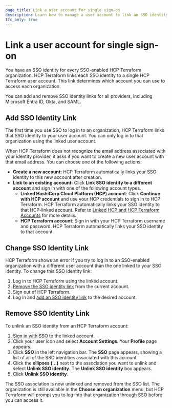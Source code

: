 ```yaml
---
page_title: Link a user account for single sign-on
description: Learn how to manage a user account to link an SSO identity.
tfc_only: true
---
```


# Link a user account for single sign-on

You have an SSO identity for every SSO-enabled HCP Terraform organization. HCP Terraform links each SSO identity to a single HCP Terraform user account. This link determines which account you can use to access each organization.

You can add and remove SSO identity links for all providers, including Microsoft Entra ID, Okta, and SAML.

## Add SSO Identity Link

The first time you use SSO to log in to an organization, HCP Terraform links that SSO identity to your user account. You can only log in to that organization using the linked user account.

When HCP Terraform does not recognize the email address associated with your identity provider, it asks if you want to create a new user account with that email address. You can choose one of the following actions:

- **Create a new account:** HCP Terraform automatically links your SSO identity to this new account after creation.
- **Link to an existing account:** Click **Link SSO identity to a different account** and sign in with one of the following account types.
  - **Linked HashiCorp Cloud Platform (HCP) account**: Click **Continue with HCP account** and use your HCP credentials to sign in to HCP Terraform. HCP Terraform automatically links your SSO identity to that HCP-linked account. Refer to [Linked HCP and HCP Terraform Accounts](/terraform/cloud-docs/users-teams-organizations/users#linked-hcp-and-hcp-terraform-accounts) for more details.
  - **HCP Terraform account**: Sign in with your HCP Terraform username and password. HCP Terraform automatically links your SSO identity to that account.

## Change SSO Identity Link

HCP Terraform shows an error if you try to log in to an SSO-enabled organization with a different user account than the one linked to your SSO identity. To change this SSO identity link:

1. Log in to HCP Terraform using the linked account.
1. [Remove the SSO identity link](#remove-sso-identity-link) from the current account.
1. Sign out of HCP Terraform.
1. Log in and [add an SSO identity link](#add-sso-identity-link) to the desired account.

## Remove SSO Identity Link

To unlink an SSO identity from an HCP Terraform account:

1. [Sign in with SSO](/terraform/cloud-docs/users-teams-organizations/single-sign-on#signing-in-with-sso) to the linked account.
1. Click your user icon and select **Account Settings**. Your **Profile** page appears.
1. Click **SSO** in the left navigation bar. The **SSO** page appears, showing a list of all of the SSO identities associated with this account.
1. Click the **ellipses (...)** next to the association you want to unlink and select **Unlink SSO identity**. The **Unlink SSO identity** box appears.
1. Click **Unlink SSO identity**.

The SSO association is now unlinked and removed from the SSO list. The organization is still available in the **Choose an organization** menu, but HCP Terraform will prompt you to log into that organization through SSO before you can access it.



